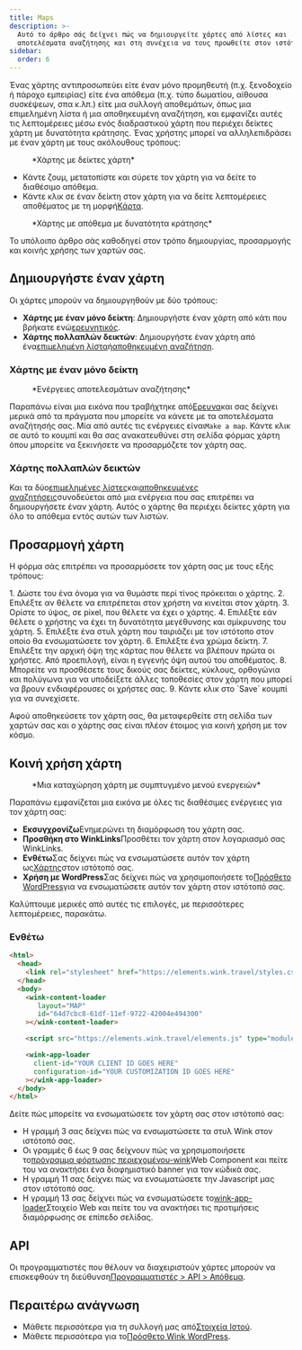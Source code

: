 ```yaml
---
title: Maps
description: >-
  Αυτό το άρθρο σάς δείχνει πώς να δημιουργείτε χάρτες από λίστες και
  αποτελέσματα αναζήτησης και στη συνέχεια να τους προωθείτε στον ιστότοπό σας.
sidebar:
  order: 6
---
```


Ένας χάρτης αντιπροσωπεύει είτε έναν μόνο προμηθευτή (π.χ. ξενοδοχείο ή πάροχο εμπειρίας) είτε ένα απόθεμα (π.χ. τύπο δωματίου, αίθουσα συσκέψεων, σπα κ.λπ.) είτε μια συλλογή αποθεμάτων, όπως μια επιμελημένη λίστα ή μια αποθηκευμένη αναζήτηση, και εμφανίζει αυτές τις λεπτομέρειες μέσω ενός διαδραστικού χάρτη που περιέχει δείκτες χάρτη με δυνατότητα κράτησης.
Ένας χρήστης μπορεί να αλληλεπιδράσει με έναν χάρτη με τους ακόλουθους τρόπους:

<figure>
  <CloudinaryImage width="700" height="393" resize="scale" quality="best" alt="Χάρτης με δείκτες" src="academy/map-example" errorImage="noimage_opaque_nyrtl0.png" />

  <figcaption>*Χάρτης με δείκτες χάρτη*</figcaption>
</figure>


* Κάντε ζουμ, μετατοπίστε και σύρετε τον χάρτη για να δείτε το διαθέσιμο απόθεμα.
* Κάντε κλικ σε έναν δείκτη στον χάρτη για να δείτε λεπτομέρειες αποθέματος με τη μορφή[Κάρτα](/studio/cards).

<figure>
  <CloudinaryImage width="700" height="568" resize="scale" quality="best" alt="Χάρτης με ανοιχτή κάρτα" src="academy/map-example-card" errorImage="noimage_opaque_nyrtl0.png" />

  <figcaption>*Χάρτης με απόθεμα με δυνατότητα κράτησης*</figcaption>
</figure>


Το υπόλοιπο άρθρο σάς καθοδηγεί στον τρόπο δημιουργίας, προσαρμογής και κοινής χρήσης των χαρτών σας.

## Δημιουργήστε έναν χάρτη

Οι χάρτες μπορούν να δημιουργηθούν με δύο τρόπους:

* **Χάρτης με έναν μόνο δείκτη**: Δημιουργήστε έναν χάρτη από κάτι που βρήκατε ενώ[ερευνητικός](/studio/search).
* **Χάρτης πολλαπλών δεικτών**: Δημιουργήστε έναν χάρτη από ένα[επιμελημένη λίστα](/studio/curated-lists)ή[αποθηκευμένη αναζήτηση](/studio/saved-searches).

### Χάρτης με έναν μόνο δείκτη

<figure>
  <CloudinaryImage width="350" height="238" resize="scale" quality="best" alt="Ενέργειες" src="academy/inventory-actions" errorImage="noimage_opaque_nyrtl0.png" />

  <figcaption>*Ενέργειες αποτελεσμάτων αναζήτησης*</figcaption>
</figure>


Παραπάνω είναι μια εικόνα που τραβήχτηκε από[Ερευνα](/studio/search)και σας δείχνει μερικά από τα πράγματα που μπορείτε να κάνετε με τα αποτελέσματα αναζήτησής σας. Μία από αυτές τις ενέργειες είναι`Make a map`.
Κάντε κλικ σε αυτό το κουμπί και θα σας ανακατευθύνει στη σελίδα φόρμας χάρτη όπου μπορείτε να ξεκινήσετε να προσαρμόζετε τον χάρτη σας.

### Χάρτης πολλαπλών δεικτών

Και τα δύο[επιμελημένες λίστες](/studio/curated-lists#list-actions)και[αποθηκευμένες αναζητήσεις](/studio/saved-searches#list-actions)συνοδεύεται από μια ενέργεια που σας επιτρέπει να δημιουργήσετε έναν χάρτη. Αυτός ο χάρτης θα περιέχει δείκτες χάρτη για όλο το απόθεμα εντός αυτών των λιστών.

## Προσαρμογή χάρτη

Η φόρμα σάς επιτρέπει να προσαρμόσετε τον χάρτη σας με τους εξής τρόπους:

<Steps>
  1. Δώστε του ένα όνομα για να θυμάστε περί τίνος πρόκειται ο χάρτης.
  2. Επιλέξτε αν θέλετε να επιτρέπεται στον χρήστη να κινείται στον χάρτη.
  3. Ορίστε το ύψος, σε pixel, που θέλετε να έχει ο χάρτης.
  4. Επιλέξτε εάν θέλετε ο χρήστης να έχει τη δυνατότητα μεγέθυνσης και σμίκρυνσης του χάρτη.
  5. Επιλέξτε ένα στυλ χάρτη που ταιριάζει με τον ιστότοπο στον οποίο θα ενσωματώσετε τον χάρτη.
  6. Επιλέξτε ένα χρώμα δείκτη.
  7. Επιλέξτε την αρχική όψη της κάρτας που θέλετε να βλέπουν πρώτα οι χρήστες. Από προεπιλογή, είναι η εγγενής όψη αυτού του αποθέματος.
  8. Μπορείτε να προσθέσετε τους δικούς σας δείκτες, κύκλους, ορθογώνια και πολύγωνα για να υποδείξετε άλλες τοποθεσίες στον χάρτη που μπορεί να βρουν ενδιαφέρουσες οι χρήστες σας.
  9. Κάντε κλικ στο `Save` κουμπί για να συνεχίσετε.
</Steps>


Αφού αποθηκεύσετε τον χάρτη σας, θα μεταφερθείτε στη σελίδα των χαρτών σας και ο χάρτης σας είναι πλέον έτοιμος για κοινή χρήση με τον κόσμο.

## Κοινή χρήση χάρτη

<figure>
  <CloudinaryImage width="350" height="946" resize="scale" quality="best" alt="Χάρτης" src="academy/map" errorImage="noimage_opaque_nyrtl0.png" />

  <figcaption>*Μια καταχώρηση χάρτη με συμπτυγμένο μενού ενεργειών*</figcaption>
</figure>


Παραπάνω εμφανίζεται μια εικόνα με όλες τις διαθέσιμες ενέργειες για τον χάρτη σας:

* **Εκσυγχρονίζω**Ενημερώνει τη διαμόρφωση του χάρτη σας.
* **Προσθήκη στο WinkLinks**Προσθέτει τον χάρτη στον λογαριασμό σας WinkLinks.
* **Ενθέτω**Σας δείχνει πώς να ενσωματώσετε αυτόν τον χάρτη ως[Χάρτης](/developers/web-components/#content-loader)στον ιστότοπό σας.
* **Χρήση με WordPress**Σας δείχνει πώς να χρησιμοποιήσετε το[Πρόσθετο WordPress](/developers/wordpress)για να ενσωματώσετε αυτόν τον χάρτη στον ιστότοπό σας.

Καλύπτουμε μερικές από αυτές τις επιλογές, με περισσότερες λεπτομέρειες, παρακάτω.

### Ενθέτω

```html {3, 6-9, 11, 13-16}
<html>
  <head>
    <link rel="stylesheet" href="https://elements.wink.travel/styles.css"></link>
  </head>
  <body>
    <wink-content-loader
       layout="MAP"
       id="64d7cbc8-61df-11ef-9722-42004e494300"
    ></wink-content-loader>

    <script src="https://elements.wink.travel/elements.js" type="module" defer></script>

    <wink-app-loader
      client-id="YOUR CLIENT ID GOES HERE"
      configuration-id="YOUR CUSTOMIZATION ID GOES HERE"
    ></wink-app-loader>
  </body>
</html>
```

Δείτε πώς μπορείτε να ενσωματώσετε τον χάρτη σας στον ιστότοπό σας:

* Η γραμμή 3 σας δείχνει πώς να ενσωματώσετε τα στυλ Wink στον ιστότοπό σας.
* Οι γραμμές 6 έως 9 σας δείχνουν πώς να χρησιμοποιήσετε το[πρόγραμμα φόρτωσης περιεχομένου-wink](/developers/web-components/#content-loader)Web Component και πείτε του να ανακτήσει ένα διαφημιστικό banner για τον κώδικά σας.
* Η γραμμή 11 σας δείχνει πώς να ενσωματώσετε την Javascript μας στον ιστότοπό σας.
* Η γραμμή 13 σας δείχνει πώς να ενσωματώσετε το[wink-app-loader](/developers/web-components/#application-loader)Στοιχείο Web και πείτε του να ανακτήσει τις προτιμήσεις διαμόρφωσης σε επίπεδο σελίδας.

## API

Οι προγραμματιστές που θέλουν να διαχειριστούν χάρτες μπορούν να επισκεφθούν τη διεύθυνση[Προγραμματιστές > API > Απόθεμα](/developers/apis/#inventory-api).

## Περαιτέρω ανάγνωση

* Μάθετε περισσότερα για τη συλλογή μας από[Στοιχεία Ιστού](/developers/web-components).
* Μάθετε περισσότερα για το[Πρόσθετο Wink WordPress](/developers/wordpress).

